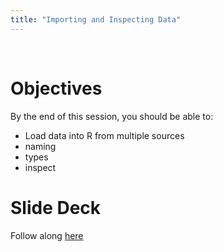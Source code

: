 ```yaml
---
title: "Importing and Inspecting Data"
---
```


<br>

# Objectives

By the end of this session, you should be able to:

* Load data into R from multiple sources
* naming
* types
* inspect

# Slide Deck

Follow along [here](decks/w03_deck.html)
